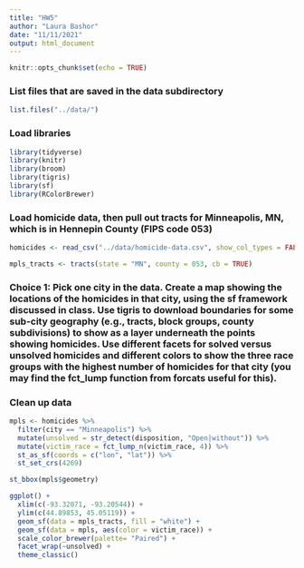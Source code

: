```yaml
---
title: "HW5"
author: "Laura Bashor"
date: "11/11/2021"
output: html_document
---
```


```r
knitr::opts_chunk$set(echo = TRUE)
```

### List files that are saved in the data subdirectory
```r
list.files("../data/")
```

### Load libraries
```r
library(tidyverse)
library(knitr)
library(broom)
library(tigris)
library(sf)
library(RColorBrewer)
```

### Load homicide data, then pull out tracts for Minneapolis, MN, which is in Hennepin County (FIPS code 053)
```r
homicides <- read_csv("../data/homicide-data.csv", show_col_types = FALSE)

mpls_tracts <- tracts(state = "MN", county = 053, cb = TRUE)
```

### Choice 1: Pick one city in the data. Create a map showing the locations of the homicides in that city, using the sf framework discussed in class. Use tigris to download boundaries for some sub-city geography (e.g., tracts, block groups, county subdivisions) to show as a layer underneath the points showing homicides. Use different facets for solved versus unsolved homicides and different colors to show the three race groups with the highest number of homicides for that city (you may find the fct_lump function from forcats useful for this).

### Clean up data
```r
mpls <- homicides %>%
  filter(city == "Minneapolis") %>%
  mutate(unsolved = str_detect(disposition, "Open|without")) %>%
  mutate(victim_race = fct_lump_n(victim_race, 4)) %>%
  st_as_sf(coords = c("lon", "lat")) %>%
  st_set_crs(4269)

st_bbox(mpls$geometry)

ggplot() + 
  xlim(c(-93.32071, -93.20544)) +
  ylim(c(44.89853, 45.05119)) +
  geom_sf(data = mpls_tracts, fill = "white") +
  geom_sf(data = mpls, aes(color = victim_race)) + 
  scale_color_brewer(palette= "Paired") +
  facet_wrap(~unsolved) +
  theme_classic()

```


